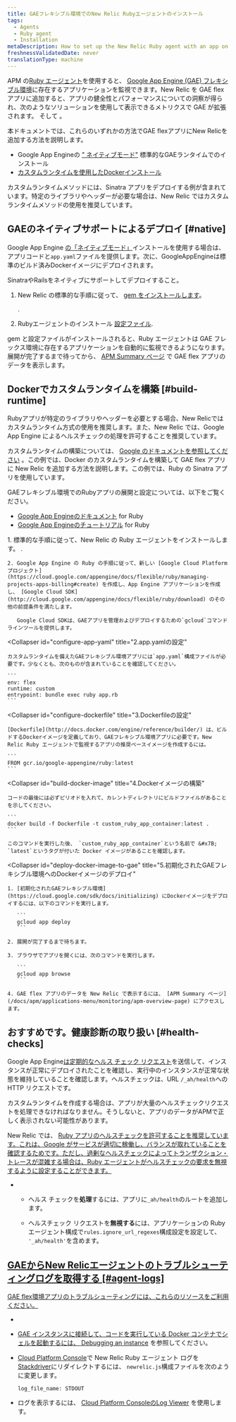 ```yaml
---
title: GAEフレキシブル環境でのNew Relic Rubyエージェントのインストール
tags:
  - Agents
  - Ruby agent
  - Installation
metaDescription: How to set up the New Relic Ruby agent with an app on the Google App Engine (GAE) flexible environment.
freshnessValidatedDate: never
translationType: machine
---
```


APM の[Ruby エージェント](/docs/agents/ruby-agent/getting-started/introduction-new-relic-ruby)を使用すると、 [Google App Engine (GAE) フレキシブル環境](https://cloud.google.com/appengine/docs/flexible/ruby/)に存在するアプリケーションを監視できます。New Relic を GAE flex アプリに追加すると、アプリの健全性とパフォーマンスについての洞察が得られ、次のようなソリューションを使用して表示できるメトリクスで GAE が拡張されます。 [<InlinePopover type="apm"/>](/docs/apm)そして[<InlinePopover type="browser"/>](/docs/browser/new-relic-browser/getting-started/introduction-new-relic-browser) 。

本ドキュメントでは、これらのいずれかの方法でGAE flexアプリにNew Relicを追加する方法を説明します。

* Google App Engineの [" ネイティブモード"](/docs/accounts-partnerships/partnerships/google-cloud-platform-gcp/google-app-engine-environment#native-mode) 標準的なGAEランタイムでのインストール
* [カスタムランタイムを使用したDockerインストール](https://cloud.google.com/appengine/docs/flexible/custom-runtimes/about-custom-runtimes)

カスタムランタイムメソッドには、Sinatra アプリをデプロイする例が含まれています。特定のライブラリやヘッダーが必要な場合は、New Relic ではカスタムランタイムメソッドの使用を推奨しています。

## GAEのネイティブサポートによるデプロイ [#native]

Google App Engine [の「ネイティブモード」](/docs/accounts-partnerships/partnerships/google-cloud-platform-gcp/google-app-engine-environment#native-mode)インストールを使用する場合は、アプリコードと`app.yaml`ファイルを提供します。次に、GoogleAppEngineは標準のビルド済みDockerイメージにデプロイされます。

SinatraやRailsをネイティブにサポートしてデプロイすること。

1. New Relic の標準的な手順に従って、 [gem をインストールします](/docs/agents/ruby-agent/installation/install-new-relic-ruby-agent#Installing_the_Gem)。

   <InlinePopover type="licenseKey"/>

   .

2. Rubyエージェントのインストール [設定ファイル](/docs/agents/ruby-agent/installation/install-new-relic-ruby-agent#Configuration_file).

gem と設定ファイルがインストールされると、Ruby エージェントは GAE フレックス環境に存在するアプリケーションを自動的に監視できるようになります。展開が完了するまで待ってから、 [APM Summary ページ](/docs/apm/applications-menu/monitoring/apm-overview-page) で GAE flex アプリのデータを表示します。

## Dockerでカスタムランタイムを構築 [#build-runtime]

<Callout variant="tip">
  Rubyアプリが特定のライブラリやヘッダーを必要とする場合、New Relicではカスタムランタイム方式の使用を推奨します。また、New Relic では、Google App Engine によるヘルスチェックの処理を許可することを推奨しています。
</Callout>

カスタムランタイムの構築については、 [Google のドキュメントを参照してください](https://cloud.google.com/appengine/docs/flexible/custom-runtimes/build) 。この例では、Docker のカスタムランタイムを構築して GAE flex アプリに New Relic を追加する方法を説明します。この例では、Ruby の Sinatra アプリを使用しています。

GAEフレキシブル環境でのRubyアプリの展開と設定については、以下をご覧ください。

* [Google App Engineのドキュメント](https://cloud.google.com/appengine/docs/flexible/ruby/) for Ruby
* [Google App Engineのチュートリアル](https://cloud.google.com/appengine/docs/flexible/ruby/tutorials) for Ruby

<CollapserGroup>
  <Collapser
    id="setup-gae"
    title="1.GAEプロジェクトの設定と依存関係のインストール"
  >
    1. 標準的な手順に従って、New Relic の Ruby エージェントをインストールします。 <InlinePopover type="licenseKey"/>.

    2. Google App Engine の Ruby の手順に従って、新しい [Google Cloud Platform プロジェクト](https://cloud.google.com/appengine/docs/flexible/ruby/managing-projects-apps-billing#create) を作成し、App Engine アプリケーションを作成し、 [Google Cloud SDK](http://cloud.google.com/appengine/docs/flexible/ruby/download) のその他の前提条件を満たします。

       Google Cloud SDKは、GAEアプリを管理およびデプロイするための`gcloud`コマンドラインツールを提供します。
  </Collapser>

  <Collapser
    id="configure-app-yaml"
    title="2.app.yamlの設定"
  >
    カスタムランタイムを備えたGAEフレキシブル環境アプリには`app.yaml`構成ファイルが必要です。少なくとも、次のものが含まれていることを確認してください。

    ```
    env: flex
    runtime: custom
    entrypoint: bundle exec ruby app.rb
    ```
  </Collapser>

  <Collapser
    id="configure-dockerfile"
    title="3.Dockerfileの設定"
  >
    [Dockerfile](http://docs.docker.com/engine/reference/builder/) は、ビルドするDockerイメージを定義しており、GAEフレキシブル環境アプリに必要です。New Relic Ruby エージェントで監視するアプリの推奨ベースイメージを作成するには。

    ```
    FROM gcr.io/google-appengine/ruby:latest
    ```
  </Collapser>

  <Collapser
    id="build-docker-image"
    title="4.Dockerイメージの構築"
  >
    コードの最後には必ずピリオドを入れて、カレントディレクトリにビルドファイルがあることを示してください。

    ```
    docker build -f Dockerfile -t custom_ruby_app_container:latest .
    ```

    このコマンドを実行した後、 `custom_ruby_app_container`という名前で &#x7B; `latest`というタグが付いた Docker イメージがあることを確認します。
  </Collapser>

  <Collapser
    id="deploy-docker-image-to-gae"
    title="5.初期化されたGAEフレキシブル環境へのDockerイメージのデプロイ"
  >
    1. [初期化されたGAEフレキシブル環境](https://cloud.google.com/sdk/docs/initializing) にDockerイメージをデプロイするには、以下のコマンドを実行します。

       ```
       gcloud app deploy
       ```

    2. 展開が完了するまで待ちます。

    3. ブラウザでアプリを開くには、次のコマンドを実行します。

       ```
       gcloud app browse
       ```

    4. GAE flex アプリのデータを New Relic で表示するには、 [APM Summary ページ](/docs/apm/applications-menu/monitoring/apm-overview-page) にアクセスします。
  </Collapser>
</CollapserGroup>

<InstallFeedback/>

## おすすめです。健康診断の取り扱い [#health-checks]

Google App Engine[は定期的なヘルス チェック リクエスト](https://cloud.google.com/appengine/docs/flexible/ruby/how-instances-are-managed)を送信して、インスタンスが正常にデプロイされたことを確認し、実行中のインスタンスが正常な状態を維持していることを確認します。ヘルスチェックは、URL `/_ah/health`への HTTP リクエストです。

カスタムランタイムを作成する場合は、アプリが大量のヘルスチェックリクエストを処理できなければなりません。そうしないと、アプリのデータがAPMで正しく表示されない可能性があります。

New Relic では、 [Ruby アプリのヘルスチェックを許可することを推奨しています。これは、Google がサービスが適切に稼働し、バランスが取れていることを確認するためです。ただし、過剰なヘルスチェックによってトランザクション・トレースが混雑する場合は、Ruby エージェントがヘルスチェックの要求を無視するように設定することができます。](https://cloud.google.com/appengine/docs/flexible/ruby/how-instances-are-managed#health_checking)

* * ヘルス チェックを**処理**するには、アプリに`_ah/health`のルートを追加します。

  * ヘルスチェック リクエストを**無視する**には、アプリケーションの Ruby エージェント構成で`rules.ignore_url_regexes`構成設定を設定して、 `'_ah/health'`を含めます。

## [GAEからNew Relicエージェントのトラブルシューティングログを取得する [#agent-logs]](https://cloud.google.com/appengine/docs/flexible/ruby/how-instances-are-managed#health_checking)

[GAE flex環境アプリのトラブルシューティングには、これらのリソースをご利用ください。](https://cloud.google.com/appengine/docs/flexible/ruby/how-instances-are-managed#health_checking)

* [](https://cloud.google.com/appengine/docs/flexible/ruby/how-instances-are-managed#health_checking)

* [](https://cloud.google.com/appengine/docs/flexible/ruby/how-instances-are-managed#health_checking)

  [GAE インスタンスに接続して、コードを実行している Docker コンテナでシェルを起動するには、 ](https://cloud.google.com/appengine/docs/flexible/ruby/how-instances-are-managed#health_checking)[Debugging an instance](https://cloud.google.com/appengine/docs/flexible/go/debugging-an-instance) を参照してください。

* [Cloud Platform Console](https://cloud.google.com/compute/docs/console)で New Relic Ruby エージェント ログを[Stackdriver](http://cloud.google.com/logging/docs/view/logs_viewer_v2)にリダイレクトするには、 `newrelic.js`構成ファイルを次のように変更します。

  ```
  log_file_name: STDOUT
  ```

* ログを表示するには、 [Cloud Platform ConsoleのLog Viewer](https://cloud.google.com/appengine/docs/flexible/php/writing-application-logs) を使用します。